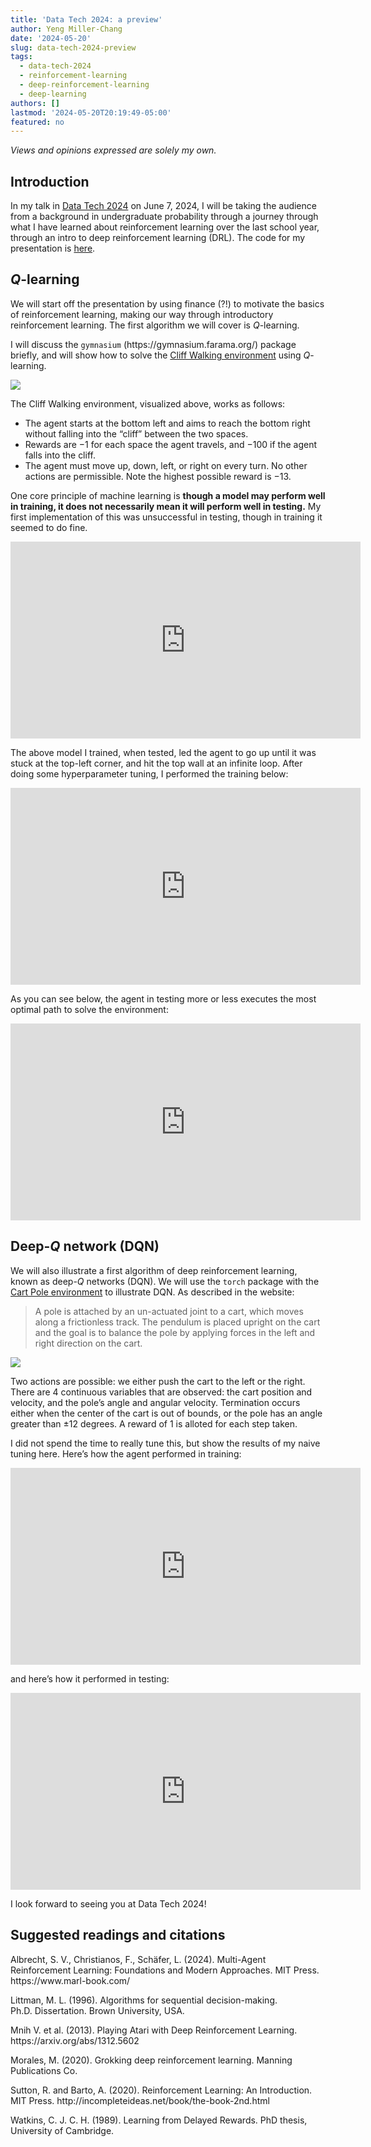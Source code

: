 ```yaml
---
title: 'Data Tech 2024: a preview'
author: Yeng Miller-Chang
date: '2024-05-20'
slug: data-tech-2024-preview
tags:
  - data-tech-2024
  - reinforcement-learning
  - deep-reinforcement-learning
  - deep-learning
authors: []
lastmod: '2024-05-20T20:19:49-05:00'
featured: no
---
```


*Views and opinions expressed are solely my own.*

## Introduction

In my talk in [Data Tech 2024](https://minneanalytics.org/datatech-2024/) on June 7, 2024, I will be taking the audience from a background in undergraduate probability through a journey through what I have learned about reinforcement learning over the last school year, through an intro to deep reinforcement learning (DRL). The code for my presentation is [here](https://github.com/millerchangym/data-tech-2024-deepRL).

## $Q$-learning

We will start off the presentation by using finance (?!) to motivate the basics of reinforcement learning, making our way through introductory reinforcement learning. The first algorithm we will cover is $Q$-learning. 

I will discuss the `gymnasium` (https://gymnasium.farama.org/) package briefly, and will show how to solve the [Cliff Walking environment](https://gymnasium.farama.org/environments/toy_text/cliff_walking/) using $Q$-learning.

![](images/cliff_walking.png)

The Cliff Walking environment, visualized above, works as follows:

* The agent starts at the bottom left and aims to reach the bottom right without falling into the "cliff" between the two spaces.
* Rewards are $-1$ for each space the agent travels, and $-100$ if the agent falls into the cliff.
* The agent must move up, down, left, or right on every turn. No other actions are permissible. Note the highest possible reward is $-13$.

One core principle of machine learning is **though a model may perform well in training, it does not necessarily mean it will perform well in testing.** My first implementation of this was unsuccessful in testing, though in training it seemed to do fine.

<div style="text-align: center;">
<iframe width="560" height="315" src="https://www.youtube.com/embed/1lSOBP8W-lo?si=Ew_VtZRUTWds_q-E" title="YouTube video player" frameborder="0" allow="accelerometer; autoplay; clipboard-write; encrypted-media; gyroscope; picture-in-picture; web-share" referrerpolicy="strict-origin-when-cross-origin" allowfullscreen></iframe>
</div>

The above model I trained, when tested, led the agent to go up until it was stuck at the top-left corner, and hit the top wall at an infinite loop. After doing some hyperparameter tuning, I performed the training below:

<div style="text-align: center;">
<iframe width="560" height="315" src="https://www.youtube.com/embed/L0hLNSii3c0?si=18oxMrfmuRuJfQk3" title="YouTube video player" frameborder="0" allow="accelerometer; autoplay; clipboard-write; encrypted-media; gyroscope; picture-in-picture; web-share" referrerpolicy="strict-origin-when-cross-origin" allowfullscreen></iframe>
</div>

As you can see below, the agent in testing more or less executes the most optimal path to solve the environment:

<div style="text-align: center;">
<iframe width="560" height="315" src="https://www.youtube.com/embed/vhl1KZK7uYY?si=5_zzb61pF2eeTtbq" title="YouTube video player" frameborder="0" allow="accelerometer; autoplay; clipboard-write; encrypted-media; gyroscope; picture-in-picture; web-share" referrerpolicy="strict-origin-when-cross-origin" allowfullscreen></iframe>
</div>

## Deep-$Q$ network (DQN)

We will also illustrate a first algorithm of deep reinforcement learning, known as deep-$Q$ networks (DQN). We will use the `torch` package with the [Cart Pole environment](https://gymnasium.farama.org/environments/classic_control/cart_pole/) to illustrate DQN. As described in the website:

> A pole is attached by an un-actuated joint to a cart, which moves along a frictionless track. The pendulum is placed upright on the cart and the goal is to balance the pole by applying forces in the left and right direction on the cart.

![](images/cart_pole.png)

Two actions are possible: we either push the cart to the left or the right. There are 4 continuous variables that are observed: the cart position and velocity, and the pole's angle and angular velocity. Termination occurs either when the center of the cart is out of bounds, or the pole has an angle greater than $\pm 12$ degrees. A reward of 1 is alloted for each step taken.

I did not spend the time to really tune this, but show the results of my naive tuning here. Here's how the agent performed in training:

<div style="text-align: center;">
<iframe width="560" height="315" src="https://www.youtube.com/embed/bU-FQZnrlDA?si=t9aBRq3jQBUAOVGK" title="YouTube video player" frameborder="0" allow="accelerometer; autoplay; clipboard-write; encrypted-media; gyroscope; picture-in-picture; web-share" referrerpolicy="strict-origin-when-cross-origin" allowfullscreen></iframe>
</div>

and here's how it performed in testing:

<div style="text-align: center;">
<iframe width="560" height="315" src="https://www.youtube.com/embed/S-o7WFidLE8?si=T1Ywp07Okun-tL7R" title="YouTube video player" frameborder="0" allow="accelerometer; autoplay; clipboard-write; encrypted-media; gyroscope; picture-in-picture; web-share" referrerpolicy="strict-origin-when-cross-origin" allowfullscreen></iframe>
</div>

I look forward to seeing you at Data Tech 2024!

## Suggested readings and citations

Albrecht, S. V., Christianos, F., Schäfer, L. (2024). Multi-Agent Reinforcement Learning: Foundations and Modern Approaches. MIT Press. https://www.marl-book.com/

Littman, M. L. (1996). Algorithms for sequential decision-making. Ph.D. Dissertation. Brown University, USA.

Mnih V. et al. (2013). Playing Atari with Deep Reinforcement Learning. https://arxiv.org/abs/1312.5602

Morales, M. (2020). Grokking deep reinforcement learning. Manning Publications Co.

Sutton, R. and Barto, A. (2020). Reinforcement Learning: An Introduction. MIT Press. http://incompleteideas.net/book/the-book-2nd.html

Watkins, C. J. C. H. (1989). Learning from Delayed Rewards. PhD thesis, University of
Cambridge.
